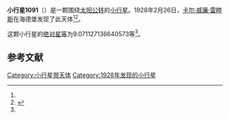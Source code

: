{{Infobox planet
| bgcolour = #FFFFC0
| name = 1091 Spiraea
| symbol = 
| image = 
| caption = 
| discovery = yes
| discovery_ref = 
| discoverer = [[卡尔·威廉·雷睦斯|卡尔·威廉·雷睦斯]]
| discovery_site = [[海德堡|海德堡]] 
| discovered = 1928年2月26日
| designations = yes
| mp_name = 
| named_after = 
| alt_names = 1928 DT/ 1934 CN1 / 1938 UR / 1964 XH
| mp_category = [[外小行星带|外小行星带]]
| orbit_ref = <ref name="a">[http://ssd.jpl.nasa.gov/sbdb.cgi?sstr=1091 1091 Spiraea] {{Wayback|url=http://ssd.jpl.nasa.gov/sbdb.cgi?sstr=1091 |date=20140924090526 }}，小行星數據庫瀏覽器（JPL Small-Body Database Browser）－[[美国国家航空航天局|美国国家航空航天局]]喷气推进实验室</ref>
| epoch = 2456400.5 (2013年4月18日更新)
| aphelion = {{convert|3.633094384975104|AU|km|3|abbr=on|lk=out}}
| perihelion = {{convert|3.208988253370524|AU|km|3|abbr=on}}
| semimajor = {{convert|3.421041319172815|AU|km|3|abbr=on}}
| eccentricity = 0.061984947
| period = 2311.191365 [[日|日]]<br />6.33[[儒略年|儒略年]]
| avg_speed = 
| inclination = 1.155853341495514
| asc_node = 80.73218796221786
| mean_anomaly = 
| arg_peri = 9.071127136640573
| satellites = 
| physical_characteristics = yes
| dimensions = 
| mass = 
| density = 
| surface_grav = 
| escape_velocity = 
| sidereal_day = 
| axial_tilt = 
| pole_ecliptic_lat = 
| pole_ecliptic_lon = 
| albedo = 
| temperatures= 
| temp_name1 = 
| mean_temp_1 = 
| max_temp_1 = 
| temp_name2 = 
| max_temp_2 = 
| spectral_type = 
| abs_magnitude = 9.071127136640573
}}

'''小行星1091'''（{{lang-en|1091 Spiraea}}）是一颗围绕[[太阳|太阳]][[公转|公转]]的[[小行星|小行星]]。1928年2月26日，[[卡尔·威廉·雷睦斯|卡尔·威廉·雷睦斯]]在海德堡发现了此天体<ref name="a" /><ref>{{cite news|title=小行星列表|url=http://cfa-www.harvard.edu/iau/lists/NumberedMPs.txt|accessdate=2013-07-08|newspaper=哈佛大学|archive-date=2008-05-17|archive-url=https://web.archive.org/web/20080517010638/http://cfa-www.harvard.edu/iau/lists/NumberedMPs.txt|dead-url=no}}</ref>。

这颗小行星的[[绝对星等|绝对星等]]为9.071127136640573等<ref name="a" />。

==参考文献==
{{reflist}}
{{Minor Planet Number|[[小行星1090|小行星1090]]|[[小行星1092|小行星1092]]}}

{{小天体}}

[[Category:小行星带天体|Category:小行星带天体]]
[[Category:1928年发现的小行星|Category:1928年发现的小行星]]

{{asteroid-stub}}
